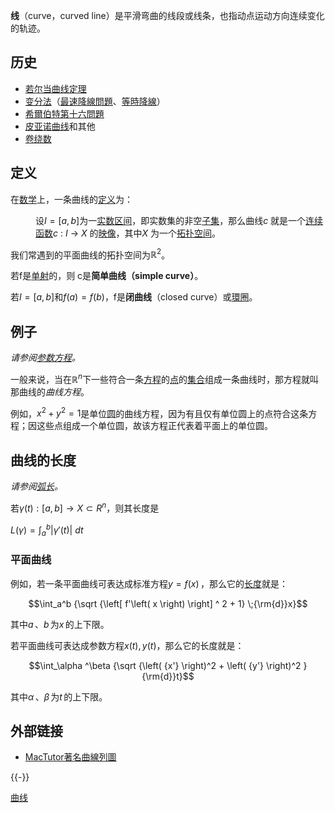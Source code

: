 {{nofootnotes|time=2010-11-09T09:00:31+00:00}}

'''{{zy|曲|qū|ㄑㄩ}}线'''（curve，curved line）是平滑弯曲的线段或线条，也指动点运动方向连续变化的轨迹。

==历史==

* [[若尔当曲线定理|若尔当曲线定理]]
* [[变分法|变分法]]（[[最速降線問題|最速降線問題]]、[[等時降線|等時降線]]）
* [[希爾伯特第十六問題|希爾伯特第十六問題]]
* [[皮亚诺曲线|皮亚诺曲线]]和其他{{Internal link helper/en|Space-filling curve|Space-filling curve}}
* [[卷绕数|卷绕数]]

==定义==
在[[数学|数学]]上，一条曲线的[[定义|定义]]为：

:设<math>I = [a, b]</math>为一[[实数|实数]][[区间|区间]]，即实数集的非空[[子集|子集]]，那么曲线''c'' 就是一个[[连续|连续]][[函数|函数]]''c'' : ''I'' → ''X'' 的[[映像|映像]]，其中''X'' 为一个[[拓扑空间|拓扑空间]]。

我们常遇到的平面曲线的拓扑空间为<math>\mathbb{R}^2</math>。

若f是[[单射|单射]]的，则 c是'''简单曲线（simple curve）'''。

若<math>I = [a, b]</math>和<math>f(a) = f(b)</math>，f是'''闭曲线'''（closed curve）或[[環圈|環圈]]。

==例子==
''请参阅[[参数方程|参数方程]]。''

一般来说，当在<math>\mathbb{R}^n</math>下一些符合一条[[方程式|方程]]的[[点|点]]的[[集合_(数学)|集合]]组成一条曲线时，那方程就叫那曲线的''曲线方程''。

例如，<math>x^2 + y^2 = 1</math>是单位[[圆|圆]]的曲线方程，因为有且仅有单位圆上的点符合这条方程；因这些点组成一个单位圆，故该方程正代表着平面上的单位圆。

==曲线的长度==
''请参阅[[弧长|弧长]]。''

若<math>\gamma(t):[a, b] \to X \subset R^n</math>，则其长度是

<math>L(\gamma) = \int_a^b |\gamma'(t)| \ dt</math>

===平面曲线===
例如，若一条平面曲线可表达成标准方程<math>y= f(x)\,</math>，那么它的[[长度|长度]]就是：

:<math>\int_a^b {\sqrt {\left[ f'\left( x \right) \right] ^ 2 + 1} \;{\rm{d}}x} </math>

其中<math>a\,</math>、<math>b \,</math>为<math>x\,</math>的上下限。

若平面曲线可表达成参数方程<math>x(t), y(t)</math>，那么它的长度就是：

:<math>\int_\alpha ^\beta  {\sqrt {\left( {x'} \right)^2  + \left( {y'} \right)^2 } {\rm{d}}t}</math>

其中<math>\alpha\,</math>、<math>\beta\,</math>为<math>t\,</math>的上下限。
== 外部链接 ==
* {{en}}[http://www-history.mcs.st-andrews.ac.uk/Curves/Curves.html MacTutor著名曲線列圖] {{Wayback|url=http://www-history.mcs.st-andrews.ac.uk/Curves/Curves.html |date=20071024120832 }}
{{-}}
{{几何术语}}

{{Authority control}}
[[Category:曲线|]]
